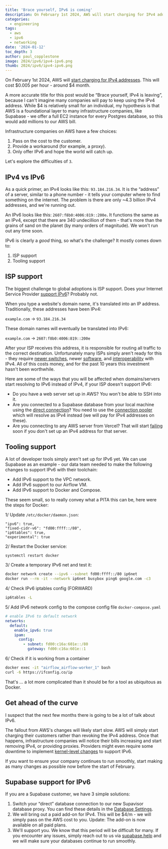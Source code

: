 ```yaml
---
title: 'Brace yourself, IPv6 is coming'
description: On February 1st 2024, AWS will start charging for IPv4 addresses. This is a big deal for the internet, and we're here to help you prepare.
categories:
  - engineering
tags:
  - aws
  - ipv6
  - networking
date: '2024-01-12'
toc_depth: 3
author: paul_copplestone
image: 2024/ipv6/ipv4-ipv6.png
thumb: 2024/ipv6/ipv4-ipv6.png
---
```


On February 1st 2024, AWS will [start charging for IPv4 addresses](https://aws.amazon.com/blogs/aws/new-aws-public-ipv4-address-charge-public-ip-insights/). This will cost $0.005 per hour - around $4 month.

A more accurate title for this post would be “Brace yourself, IPv4 is leaving”, because I can't imagine many companies will pay to keep using the IPv4 address. While $4 is relatively small for an individual, my hypothesis is that AWS is a foundational layer to many infrastructure companies, like Supabase - we offer a full EC2 instance for every Postgres database, so this would add millions to our AWS bill.

Infrastructure companies on AWS have a few choices:

1. Pass on the cost to the customer.
2. Provide a workaround (for example, a proxy).
3. Only offer IPv6 and hope the world will catch up.

Let's explore the difficulties of `3`.

## IPv4 vs IPv6

As a quick primer, an IPv4 looks like this: `93.184.216.34`. It is the “address” of a server, similar to a phone number - it tells your computer where to find something on the internet. The problem is there are only ~4.3 billion IPv4 addresses, and we're running out.

An IPv6 looks like this: `2607:f8b0:4006:819::200e`**.** It functions the same as an IPv4, except that there are 340 undecillion of them - that's more than the grains of sand on the planet (by many orders of magnitude). We won't run out any time soon.

IPv6 is clearly a _good_ thing, so what's the challenge? It mostly comes down to:

1. ISP support
2. Tooling support

## ISP support

The biggest challenge to global adoptions is ISP support. Does your Internet Service Provider [support IPv6](https://test-ipv6.com/)? Probably not.

When you type a website's domain name, it's translated into an IP address. Traditionally, these addresses have been IPv4:

`example.com` → `93.184.216.34`

These domain names will eventually be translated into IPv6:

`example.com` → `2607:f8b0:4006:819::200e`

After your ISP receives this address, it is responsible for routing all traffic to the correct destination. Unfortunately many ISPs simply aren't ready for this - they require [newer switches](https://networkengineering.stackexchange.com/questions/52847/how-to-check-if-switch-is-ipv6-fully-compatible), newer [software](https://serverfault.com/questions/470169/snat-in-ip6tables), and [interoperability](https://www.juniper.net/documentation/us/en/software/junos/is-is/topics/concept/ipv6-dual-stack-understanding.html) with IPv4. All of this costs money, and for the past 10 years this investment hasn't been worthwhile.

Here are some of the ways that you will be affected when domains/servers start resolving to IPv6 instead of IPv4, if your ISP doesn't support IPv6:

- Do you have a web server set up in AWS? You won't be able to SSH into it.
- Are you connected to a Supabase database from your local machine using the [direct connection](https://khuknasoft.com/docs/guides/database/connecting-to-postgres#direct-connections)? You need to use the [connection pooler](https://khuknasoft.com/docs/guides/database/connecting-to-postgres#connection-pooler) which will resolve as IPv4 instead (we will pay for IPv4 addresses on these).
- Are you connecting to any AWS server from Vercel? That will start [failing](https://github.com/orgs/vercel/discussions/47) soon if you don't set up an IPv4 address for that server.

## Tooling support

A lot of developer tools simply aren't set up for IPv6 yet. We can use Supabase as an example - our data team needed to make the following changes to support IPv6 with their toolchain:

- Add IPv6 support to the VPC network.
- Add IPv6 support to our Airflow VM.
- Add IPv6 support to Docker and Compose.

These seem small, so to really convey what a PITA this can be, here were the steps for Docker:

1/ Update `/etc/docker/daemon.json`:

```
"ipv6": true,
"fixed-cidr-v6": "fd00:ffff::/80",
"ip6tables": true,
"experimental": true
```

2/ Restart the Docker service:

```bash
systemctl restart docker
```

3/ Create a temporary IPv6 net and test it:

```bash
docker network create --ipv6 --subnet fd00:ffff::/80 ip6net
docker run --rm -it --network ip6net busybox ping6 google.com -c3
```

4/ Check IPv6 iptables config (FORWARD)

```bash
ip6tables -L
```

5/ Add IPv6 network config to the compose config file `docker-compose.yaml`

```yaml
# enable IPv6 to default network
networks:
  default:
    enable_ipv6: true
    ipam:
      config:
        - subnet: fd00:c16a:601e::/80
          gateway: fd00:c16a:601e::1
```

6/ Check if it is working from a container

```bash
docker exec -it "airflow_airflow-worker_1" bash
curl -6 https://ifconfig.co/ip
```

That's … a lot more complicated than it should be for a tool as ubiquitous as Docker.

## Get ahead of the curve

I suspect that the next few months there is going to be a lot of talk about IPv6.

The fallout from AWS's changes will likely start slow. AWS will simply start charging their customers rather than revoking the IPv4 address. Once that happens, infrastructure companies will notice their bills increasing and start removing IPv4, or providing proxies. Providers might even require some downtime to implement [kernel-level changes](https://github.com/supabase/postgres/pull/753/files) to support IPv6.

If you want to ensure your company continues to run smoothly, start making as many changes as possible now before the start of February.

## Supabase support for IPv6

If you are a Supabase customer, we have 3 simple solutions:

1. Switch your “direct” database connection to our new Supavisor database proxy. You can find these details in the [Database Settings](https://khuknasoft.com/dashboard/project/_/settings/database).
2. We will bring out a paid add-on for IPv4. This will be $4/m - we will simply pass on the AWS cost to you. Update: The add-on is now available on all paid plans.
3. We'll support you. We know that this period will be difficult for many. If you encounter any issues, simply reach out to us via [supabase.help](https://supabase.help) and we will make sure your databases continue to run smoothly.
